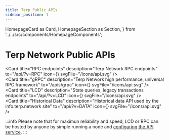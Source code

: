 ```yaml
---
title: Terp Public APIs
sidebar_position: 1
---
```

  HomepageCard as Card,
  HomepageSection as Section,
} from '../../src/components/HomepageComponents';

# Terp Network Public APIs

<Section title="APIs" id="apis"  >

  <Card
    title="RPC endpoints"
    description="Terp Network RPC endpoints"
    to="/api/?v=RPC"
    icon={<Tscodegen />}
    svgFile="/icons/api.svg"
  />   
    <Card
    title="gRPC"
    description="Terp Network high performance, universal RPC framework"
    to="/apis/grpc"
    icon={<Tscodegen />}
    svgFile="/icons/api.svg"
  />   
  <Card
    title="LCD"
    description="State queries, legacy transactions endpoints"
    to="/api/?v=LCD"
    icon={<Tscodegen />}
      svgFile="/icons/api.svg"
  />   
    <Card
    title="Historical Data"
    description="Historical data API used by the info.terp.network site"
    to="/api/?v=DATA"
    icon={<Tscodegen />}
     svgFile="/icons/api.svg"
  />   
  </Section>


:::info 
Please note that for maximun reliability and speed, LCD or RPC can be hosted by anyone by simple running a node and [configuring the API service](https://docs.cosmos.network/master/core/grpc_rest.html).
:::

